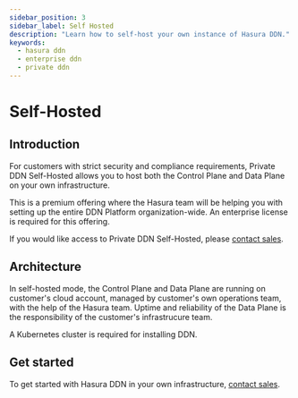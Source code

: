 ```yaml
---
sidebar_position: 3
sidebar_label: Self Hosted
description: "Learn how to self-host your own instance of Hasura DDN."
keywords:
  - hasura ddn
  - enterprise ddn
  - private ddn
---
```



# Self-Hosted

## Introduction

For customers with strict security and compliance requirements, Private DDN Self-Hosted allows you to host both the
Control Plane and Data Plane on your own infrastructure.

This is a premium offering where the Hasura team will be helping you with setting up the entire DDN Platform
organization-wide. An enterprise license is required for this offering.

If you would like access to Private DDN Self-Hosted, please [contact sales](https://hasura.io/contact-us).

## Architecture

In self-hosted mode, the Control Plane and Data Plane are running on customer's cloud account, managed by customer's own
operations team, with the help of the Hasura team. Uptime and reliability of the Data Plane is the responsibility of the
customer's infrastrucure team.

A Kubernetes cluster is required for installing DDN.

<Thumbnail src="/img/deployment/private_ddn_self_hosted.png" alt="Private DDN Architecture Self Hosted" />

## Get started

To get started with Hasura DDN in your own infrastructure, [contact sales](https://hasura.io/contact-us).
